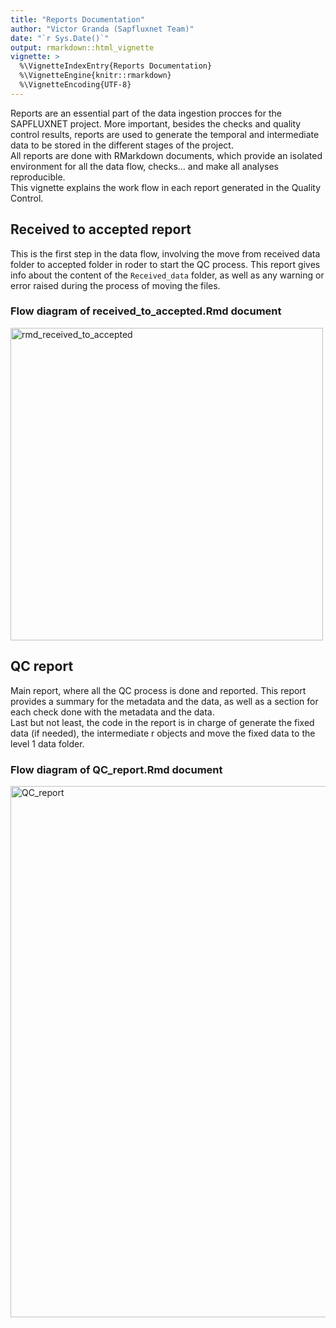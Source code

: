 ```yaml
---
title: "Reports Documentation"
author: "Victor Granda (Sapfluxnet Team)"
date: "`r Sys.Date()`"
output: rmarkdown::html_vignette
vignette: >
  %\VignetteIndexEntry{Reports Documentation}
  %\VignetteEngine{knitr::rmarkdown}
  %\VignetteEncoding{UTF-8}
---
```


Reports are an essential part of the data ingestion procces for the SAPFLUXNET
project. More important, besides the checks and quality control results, reports
are used to generate the temporal and intermediate data to be stored in the different
stages of the project.  
All reports are done with RMarkdown documents, which provide an isolated environment
for all the data flow, checks... and make all analyses reproducible.  
This vignette explains the work flow in each report generated in the Quality
Control.

## Received to accepted report

This is the first step in the data flow, involving the move from received data
folder to accepted folder in roder to start the QC process.
This report gives info about the content of the `Received_data` folder, as well
as any warning or error raised during the process of moving the files.

### Flow diagram of received_to_accepted.Rmd document

<img src="rmd_received_to_accepted.svg" alt="rmd_received_to_accepted" style="width: 500px;"/>

## QC report

Main report, where all the QC process is done and reported. This report provides
a summary for the metadata and the data, as well as a section for each check
done with the metadata and the data.  
Last but not least, the code in the report is in charge of generate the fixed
data (if needed), the intermediate r objects and move the fixed data to the
level 1 data folder.

### Flow diagram of QC_report.Rmd document

<img src="rmd_QC_report.svg" alt="QC_report" style="width: 850px;"/>
